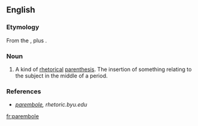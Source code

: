 ==English==

===Etymology===
From the {{etyl|grc|en}} {{term|παρά|lang=grc||beside}}, plus {{term|ἐμβολή|lang=grc||throwing in}}.

===Noun===
{{en-noun}}

# {{context|rhetoric|lang=en}} A kind of [[rhetorical]] [[parenthesis]]. The insertion of something relating to the subject in the middle of a period.

===References===
* ''[http://rhetoric.byu.edu/figures/P/parembole.htm parembole], rhetoric.byu.edu''

[[fr:parembole]]